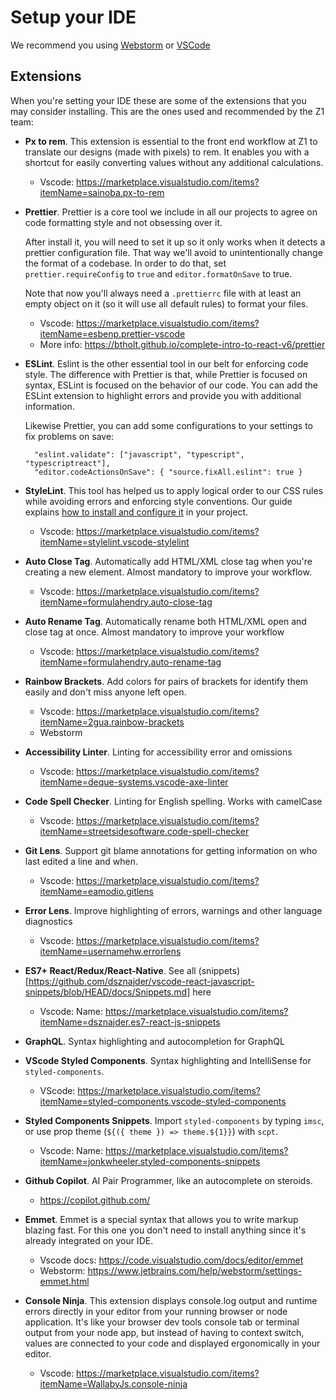 # Setup your IDE

We recommend you using [Webstorm](https://www.jetbrains.com/es-es/webstorm/) or [VSCode](https://code.visualstudio.com/)

## Extensions

When you're setting your IDE these are some of the extensions that you may consider installing. This are the ones used and recommended by the Z1 team:

- **Px to rem**. This extension is essential to the front end workflow at Z1 to translate our designs (made with pixels) to rem. It enables you with a shortcut for easily converting values without any additional calculations.

  - Vscode: https://marketplace.visualstudio.com/items?itemName=sainoba.px-to-rem

- **Prettier**. Prettier is a core tool we include in all our projects to agree on code formatting style and not obsessing over it.

  After install it, you will need to set it up so it only works when it detects a prettier configuration file. That way we'll avoid to unintentionally change the format of a codebase. In order to do that, set `prettier.requireConfig` to `true` and `editor.formatOnSave` to true.

  Note that now you'll always need a `.prettierrc` file with at least an empty object on it (so it will use all default rules) to format your files.

  - Vscode: https://marketplace.visualstudio.com/items?itemName=esbenp.prettier-vscode
  - More info: https://btholt.github.io/complete-intro-to-react-v6/prettier

- **ESLint**. Eslint is the other essential tool in our belt for enforcing code style. The difference with Prettier is that, while Prettier is focused on syntax, ESLint is focused on the behavior of our code. You can add the ESLint extension to highlight errors and provide you with additional information.

  Likewise Prettier, you can add some configurations to your settings to fix problems on save:

  ```
  	"eslint.validate": ["javascript", "typescript", "typescriptreact"],
  	"editor.codeActionsOnSave": { "source.fixAll.eslint": true }
  ```

- **StyleLint**. This tool has helped us to apply logical order to our CSS rules while avoiding errors and enforcing style conventions. Our guide explains [how to install and configure it](https://github.com/z1digitalstudio/developers-handbook/blob/master/pages/stylelint.mdx) in your project.

  - Vscode: https://marketplace.visualstudio.com/items?itemName=stylelint.vscode-stylelint

- **Auto Close Tag**. Automatically add HTML/XML close tag when you're creating a new element. Almost mandatory to improve your workflow.

  - Vscode: https://marketplace.visualstudio.com/items?itemName=formulahendry.auto-close-tag

- **Auto Rename Tag**. Automatically rename both HTML/XML open and close tag at once. Almost mandatory to improve your workflow

  - Vscode: https://marketplace.visualstudio.com/items?itemName=formulahendry.auto-rename-tag

- **Rainbow Brackets**. Add colors for pairs of brackets for identify them easily and don't miss anyone left open.

  - Vscode: https://marketplace.visualstudio.com/items?itemName=2gua.rainbow-brackets
  - Webstorm

- **Accessibility Linter**. Linting for accessibility error and omissions

  - Vscode: https://marketplace.visualstudio.com/items?itemName=deque-systems.vscode-axe-linter

- **Code Spell Checker**. Linting for English spelling. Works with camelCase
  - Vscode: https://marketplace.visualstudio.com/items?itemName=streetsidesoftware.code-spell-checker
- **Git Lens**. Support git blame annotations for getting information on who last edited a line and when.

  - Vscode: https://marketplace.visualstudio.com/items?itemName=eamodio.gitlens

- **Error Lens**. Improve highlighting of errors, warnings and other language diagnostics

  - Vscode: https://marketplace.visualstudio.com/items?itemName=usernamehw.errorlens

- **ES7+ React/Redux/React-Native**. See all (snippets)[https://github.com/dsznajder/vscode-react-javascript-snippets/blob/HEAD/docs/Snippets.md] here

  - Vscode: Name: https://marketplace.visualstudio.com/items?itemName=dsznajder.es7-react-js-snippets

- **GraphQL**. Syntax highlighting and autocompletion for GraphQL

- **VScode Styled Components**. Syntax highlighting and IntelliSense for `styled-components`.

  - VScode: https://marketplace.visualstudio.com/items?itemName=styled-components.vscode-styled-components

- **Styled Components Snippets**. Import `styled-components` by typing `imsc`, or use prop theme (`${({ theme }) => theme.${1}}`) with `scpt`.

  - Vscode: Name: https://marketplace.visualstudio.com/items?itemName=jonkwheeler.styled-components-snippets

- **Github Copilot**. AI Pair Programmer, like an autocomplete on steroids.

  - https://copilot.github.com/

- **Emmet**. Emmet is a special syntax that allows you to write markup blazing fast. For this one you don't need to install anything since it's already integrated on your IDE.
  - Vscode docs: https://code.visualstudio.com/docs/editor/emmet
  - Webstorm: https://www.jetbrains.com/help/webstorm/settings-emmet.html

- **Console Ninja**. This extension displays console.log output and runtime errors directly in your editor from your running browser or node application. 
It's like your browser dev tools console tab or terminal output from your node app, but instead of having to context switch, values are connected to your code and displayed ergonomically in your editor.

  - Vscode: https://marketplace.visualstudio.com/items?itemName=WallabyJs.console-ninja
